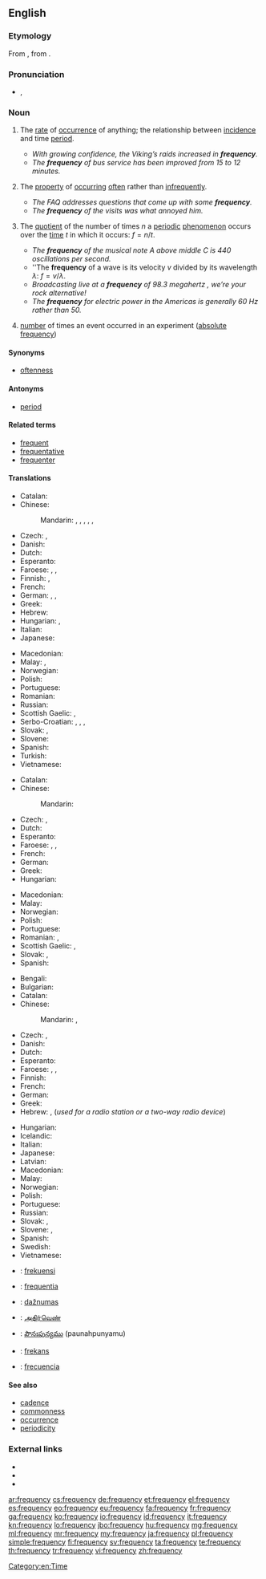 {{wikipedia|Frequency (disambiguation)}}
==English==

===Etymology===
From {{etyl|la|en}} {{term|frequentia|lang=la}}, from {{term|frequens|lang=la}}.

===Pronunciation===
* {{enPR|frĕʹkwən-sē}}, {{IPA|/ˈfriːkwənsi/}}

===Noun===
{{en-noun|frequencies}}

# {{context|uncountable|lang=en}} The [[rate]] of [[occurrence]] of anything; the relationship between [[incidence]] and time [[period]].
#* ''With growing confidence, the Viking’s raids increased in '''frequency'''.''
#* ''The '''frequency''' of bus service has been improved from 15 to 12 minutes.''
# {{context|uncountable|lang=en}} The [[property]] of [[occur]]ring [[often]] rather than [[infrequently]].
#* ''The FAQ addresses questions that come up with some '''frequency'''.''
#* ''The '''frequency''' of the visits was what annoyed him.''
# {{context|countable|lang=en}} The [[quotient]] of the number of times <math>n</math> a [[periodic]] [[phenomenon]] occurs over the [[time]] <math>t</math> in which it occurs: <math>f = n / t</math>.
#* ''The '''frequency''' of the musical note A above middle C is 440 oscillations per second.''
#* ''The '''frequency''' of a wave is its velocity <math>v</math> divided by its wavelength <math>\lambda</math>: <math>f = v / \lambda</math>.
#* ''Broadcasting live at a '''frequency''' of 98.3 megahertz<!--fictional station-->, we’re your rock alternative!''
#* ''The '''frequency''' for electric power in the Americas is generally 60 Hz rather than 50.''
# {{context|statistics|lang=en}} [[number]] of times an event occurred in an experiment ([[absolute frequency]])

====Synonyms====
* {{sense|rate of occurrence}} [[oftenness]]

====Antonyms====
* {{sense|rate of occurrence}} [[period]]

====Related terms====
* [[frequent]]
* [[frequentative]]
* [[frequenter]]

====Translations====
{{trans-top|rate of occurrence of anything}}
* Catalan: {{t|ca|freqüència|f}}
* Chinese:
*: Mandarin: {{t|cmn|頻率|sc=Hani}}, {{t+|cmn|频率|tr=pínlǜ|sc=Hani}}, {{t+|cmn|頻度|sc=Hani}}, {{t+|cmn|频度|tr=píndù|sc=Hani}}, {{t|cmn|次數|sc=Hani}}, {{t+|cmn|次数|tr=cìshù|sc=Hani}}
* Czech: {{t|cs|četnost|n}}, {{t+|cs|frekvence|f}}
* Danish: {{t+|da|hyppighed|c}}
* Dutch: {{t+|nl|frequentie|f}}
* Esperanto: {{t|eo|ofto}}
* Faroese: {{t|fo|tíðføri|n}}, {{t|fo|tíðleiki|m}}, {{t|fo|tídd|f}}
* Finnish: {{t+|fi|taajuus}}, {{qualifier|statistical}} {{t|fi|frekvenssi}}
* French: {{t+|fr|fréquence|f}}
* German: {{t+|de|Häufigkeit|f}}, {{t+|de|Frequenz|f}}, {{t|de|Regelmäßigkeit|f}}
* Greek: {{t+|el|συχνότητα|f|tr=sychnótita}}
* Hebrew: {{t|he|תדירות|f|tr=tedirút}}
* Hungarian: {{t+|hu|gyakoriság}}, {{t|hu|ismétlődés}}
* Italian: {{t+|it|frequenza|f}}
* Japanese: {{t|ja|頻度|tr=ひんど, hindo|sc=Jpan}}
{{trans-mid}}
* Macedonian: {{t|mk|честота|f|tr=čéstota}}
* Malay: {{t|ms|kekerapan}}, {{t|ms|frekuensi}}
* Norwegian: {{t+|no|hyppighet|m}}
* Polish: {{t+|pl|częstość|f}}
* Portuguese: {{t+|pt|frequência|f}}
* Romanian: {{t+|ro|frecvență|f}}
* Russian: {{t+|ru|частота|f|tr=častotá}}
* Scottish Gaelic: {{t|gd|bitheantas|m}}, {{t|gd|tricead|m}}
* Serbo-Croatian: {{t|sh|učestalost|f|sc=Cyrl}}, {{t|sh|čestoća|f|sc=Cyrl}}, {{t|sh|čestost|f|sc=Cyrl}}, {{t|sh|učestanost|sc=Cyrl}}
* Slovak: {{t|sk|frekvencia|f}}, {{t|sk|početnosť|f}}
* Slovene: {{t|sl|pogostost|f}}
* Spanish: {{t+|es|frecuencia|f}}
* Turkish: {{t+|tr|frekans}}
* Vietnamese: {{t|vi|tính thường xuyên}}
{{trans-bottom}}

{{trans-top|property of occurring often rather than infrequently}}
* Catalan: {{t|ca|freqüència|f}}
* Chinese:
*: Mandarin: {{t+|cmn|常常|tr=chángcháng|sc=Hani}}
* Czech: {{t|cs|častost|n}}, {{t+|cs|frekvence|f}}
* Dutch: {{t+|nl|regelmaat|m|f}}
* Esperanto: {{t|eo|ofteco}}
* Faroese: {{t|fo|tíðføri|n}}, {{t|fo|tíðleiki|m}}, {{t|fo|tídd|f}}
* French: {{t+|fr|fréquence|f}}
* German: {{t+|de|Häufigkeit|f}}
* Greek: {{t+|el|συχνότητα|f|tr=sychnótita}}
* Hungarian: {{t+|hu|gyakoriság}}
{{trans-mid}}
* Macedonian: {{t|mk|честота|f|tr=čéstota}}
* Malay: {{t|ms|kekerapan}}
* Norwegian: {{t+|no|hyppighet|m}}
* Polish: {{t+|pl|częstość|f}}
* Portuguese: {{t+|pt|frequência|f}}
* Romanian: {{t+|ro|desime|f}}, {{t+|ro|frecvență|f}}
* Scottish Gaelic: {{t|gd|bitheantas|m}}, {{t|gd|tricead|m}}
* Slovak: {{t|sk|frekvencia|f}}, {{t|sk|častosť|f}}
* Spanish: {{t+|es|frecuencia|f}}
{{trans-bottom}}

{{trans-top|number of occurrences divided by time}}
* Bengali: {{t|bn|কম্পাঙ্ক|sc=Beng}}
* Bulgarian: {{t+|bg|честота|f|tr=cestota}}
* Catalan: {{t|ca|freqüència|f}}
* Chinese:
*: Mandarin: {{t|cmn|頻數|sc=Hani}}, {{t+|cmn|频数|tr=pínshù|sc=Hani}}
* Czech: {{t+|cs|frekvence|f}}, {{t|cs|kmitočet|m}} {{qualifier|of radio frequency}}
* Danish: {{t|da|frekvens|n}}
* Dutch: {{t+|nl|frequentie|f}}
* Esperanto: {{t|eo|frekvenco}}
* Faroese: {{t|fo|tíðføri|n}}, {{t|fo|tíðleiki|m}}, {{t|fo|tídd|f}}
* Finnish: {{t+|fi|taajuus}}
* French: {{t+|fr|fréquence|f}}
* German: {{t+|de|Frequenz|f}}
* Greek: {{t+|el|συχνότητα|f|tr=sykhnótita|sc=Grek}}
* Hebrew: {{t|he|תדירות|f|tr=tedirút}}, {{t|he|תדר|m|tr=téder}} (''used for a radio station or a two-way radio device'')
{{trans-mid}}
* Hungarian: {{t+|hu|frekvencia}}
* Icelandic: {{t+|is|tíðni|f}}
* Italian: {{t+|it|frequenza|f}}
* Japanese: {{t|ja|周波数|tr=shūhasū|sc=Jpan}}
* Latvian: {{t|lv|frekvence|f}}
* Macedonian: {{t|mk|фреквенција|f|tr=frekvéncija}}
* Malay: {{t|ms|frekuensi}}
* Norwegian: {{t+|no|frekvens|m}}
* Polish: {{t+|pl|częstotliwość|f}}
* Portuguese: {{t+|pt|frequência|f}}
* Russian: {{t+|ru|частота|f|tr=častotá}}
* Slovak: {{t|sk|frekvencia|f}}, {{t|sk|kmitočet|m}}
* Slovene: {{t+|sl|frekvenca|f}}, {{t|sl|pogostost|f}}
* Spanish: {{t+|es|frecuencia|f}}
* Swedish: {{t+|sv|frekvens}}
* Vietnamese: {{t+|vi|tần số}}
{{trans-bottom}}

{{checktrans-top}}
* {{ttbc|id}}: [[frekuensi]]
* {{ttbc|la}}: [[frequentia]] {{f}}
* {{ttbc|lt}}: [[dažnumas]]
{{trans-mid}}
* {{ttbc|ta}}: [[அதிர்வெண்]]
* {{ttbc|te}}: [[పౌనఃపున్యము]] (paunahpunyamu)
* {{ttbc|tr}}: [[frekans]]
* {{ttbc|es}}: [[frecuencia]]
{{trans-bottom}}

====See also====
* [[cadence]]
* [[commonness]]
* [[occurrence]]
* [[periodicity]]

===External links===
* {{R:Webster 1913}}
* {{R:Century 1911}}
* {{R:OneLook}}

[[Category:en:Time]]

[[ar:frequency]]
[[cs:frequency]]
[[de:frequency]]
[[et:frequency]]
[[el:frequency]]
[[es:frequency]]
[[eo:frequency]]
[[eu:frequency]]
[[fa:frequency]]
[[fr:frequency]]
[[ga:frequency]]
[[ko:frequency]]
[[io:frequency]]
[[id:frequency]]
[[it:frequency]]
[[kn:frequency]]
[[lo:frequency]]
[[jbo:frequency]]
[[hu:frequency]]
[[mg:frequency]]
[[ml:frequency]]
[[mr:frequency]]
[[my:frequency]]
[[ja:frequency]]
[[pl:frequency]]
[[simple:frequency]]
[[fi:frequency]]
[[sv:frequency]]
[[ta:frequency]]
[[te:frequency]]
[[th:frequency]]
[[tr:frequency]]
[[vi:frequency]]
[[zh:frequency]]